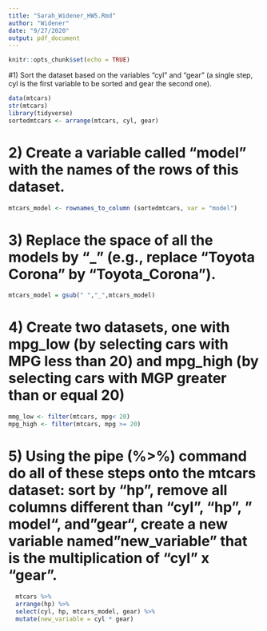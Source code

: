 ```yaml
---
title: "Sarah_Widener_HW5.Rmd"
author: "Widener"
date: "9/27/2020"
output: pdf_document
---
```


```r
knitr::opts_chunk$set(echo = TRUE)
```

#1) Sort the dataset based on the variables “cyl” and “gear” (a single step, cyl is the first variable to be sorted and gear the second one).

```r
data(mtcars)
str(mtcars)
library(tidyverse)
sortedmtcars <- arrange(mtcars, cyl, gear)
```

# 2) Create a variable called “model” with the names of the rows of this dataset.

```r
mtcars_model <- rownames_to_column (sortedmtcars, var = "model")
```


# 3) Replace the space of all the models by "_" (e.g., replace “Toyota Corona” by “Toyota_Corona”).

```r
mtcars_model = gsub(" ","_",mtcars_model)
```

# 4) Create two datasets, one with mpg_low (by selecting cars with MPG less than 20) and mpg_high (by selecting cars with MGP greater than or equal 20)

```r
mmg_low <- filter(mtcars, mpg< 20)
mpg_high <- filter(mtcars, mpg >= 20)
```

# 5) Using the pipe (%>%) command do all of these steps onto the mtcars dataset: sort by “hp”, remove all columns different than “cyl”, “hp”, " model“, and”gear“, create a new variable named”new_variable" that is the multiplication of “cyl” x “gear”.

```r
  mtcars %>%
  arrange(hp) %>% 
  select(cyl, hp, mtcars_model, gear) %>% 
  mutate(new_variable = cyl * gear)
```

